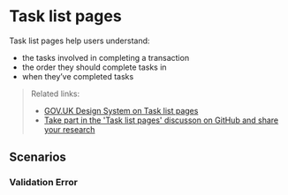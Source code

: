 
<Meta of={TaskListStories} />

# Task list pages

Task list pages help users understand:

- the tasks involved in completing a transaction
- the order they should complete tasks in
- when they’ve completed tasks


> Related links:
>
> - [GOV.UK Design System on Task list pages](https://design-system.service.gov.uk/components/details/)
> - [Take part in the 'Task list pages' discusson on GitHub and share your research](https://github.com/alphagov/govuk-design-system-backlog/issues/72)

<Primary />

## Scenarios

### Validation Error

<Canvas>
  <Story of={TaskListStories.Validation} />
</Canvas>
